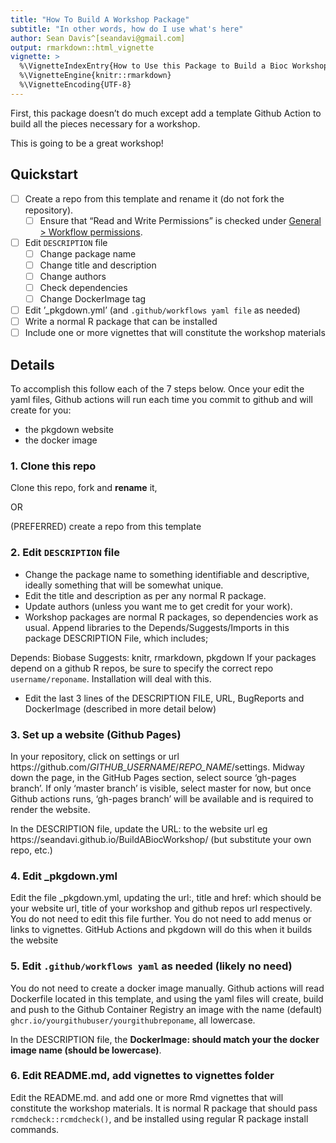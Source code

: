 ```yaml
---
title: "How To Build A Workshop Package"
subtitle: "In other words, how do I use what's here"
author: Sean Davis^[seandavi@gmail.com]
output: rmarkdown::html_vignette
vignette: >
  %\VignetteIndexEntry{How to Use this Package to Build a Bioc Workshop}
  %\VignetteEngine{knitr::rmarkdown}
  %\VignetteEncoding{UTF-8}
---
```


First, this package doesn't do much except add a template Github Action to
build all the pieces necessary for a workshop.

This is going to be a great workshop!

## Quickstart

- [ ] Create a repo from this template and rename it (do not fork the repository).
  - [ ] Ensure that "Read and Write Permissions" is checked under [General > Workflow permissions](https://github.com/seandavi/BuildABiocWorkshop/settings/actions). 
- [ ] Edit `DESCRIPTION` file
  - [ ] Change package name
  - [ ] Change title and description
  - [ ] Change authors
  - [ ] Check dependencies
  - [ ] Change DockerImage tag
- [ ] Edit '_pkgdown.yml' (and `.github/workflows yaml file` as needed)
- [ ] Write a normal R package that can be installed
- [ ] Include one or more vignettes that will constitute the workshop materials

## Details

To accomplish this follow each of the 7 steps below. Once your edit the yaml files, Github actions will run each time you commit to github and will create for you:

- the pkgdown website
- the docker image 

### 1. Clone this repo

Clone this repo, fork and **rename** it,

OR 

(PREFERRED) create a repo from this template

### 2. Edit `DESCRIPTION` file

- Change the package name to something identifiable and descriptive, ideally 
something that will be somewhat unique. 
- Edit the title and description as per any normal R package.
- Update authors (unless you want me to get credit for your work).
- Workshop packages are normal R packages, so dependencies work as usual. Append libraries to the Depends/Suggests/Imports in this package DESCRIPTION File, which includes;

Depends: 
    Biobase
Suggests: 
    knitr,
    rmarkdown,
    pkgdown
  If your packages depend on a github R repos, be sure to specify the correct repo `username/reponame`.  Installation will deal with this. 
 
- Edit the last 3 lines of the DESCRIPTION FILE, URL, BugReports and DockerImage (described in more detail below)

### 3. Set up a website (Github Pages)

In your repository, click on settings or url https://github.com/*GITHUB_USERNAME*/*REPO_NAME*/settings.  Midway down the page, in the GitHub Pages section, select source 'gh-pages branch'.  If only 'master branch' is visible, select master for now, but once Github actions runs, 'gh-pages branch' will be available and is required to render the website. 
  
In the DESCRIPTION file, update the URL: to the website url eg https://seandavi.github.io/BuildABiocWorkshop/ (but substitute your own repo, etc.)

### 4. Edit _pkgdown.yml

Edit the file _pkgdown.yml, updating the url:, title and href: which should be your website url, title of your workshop and github repos url respectively.  You do not need to edit this file further. You do not need to add menus or links to vignettes. GitHub Actions and pkgdown will do this when it builds the website

### 5. Edit `.github/workflows yaml` as needed (likely no need)


You do not need to create a docker image manually. Github actions will read Dockerfile located in this template, and using the yaml files will create, build and push to the Github Container Registry an image with the name (default) `ghcr.io/yourgithubuser/yourgithubreponame`, all lowercase. 


In the DESCRIPTION file, the **DockerImage: should match your the docker image name (should be lowercase)**.


### 6. Edit README.md, add vignettes to vignettes folder
  
Edit the README.md. and add one or more Rmd vignettes that will constitute the workshop materials. It is normal R package that should pass `rcmdcheck::rcmdcheck()`, and be installed using regular R package install commands.  


